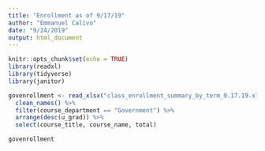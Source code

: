 ```yaml
---
title: "Enrollment as of 9/17/19"
author: "Emmanuel Calivo"
date: "9/24/2019"
output: html_document
---
```


```r
knitr::opts_chunk$set(echo = TRUE)
library(readxl)
library(tidyverse)
library(janitor)
```

``` r
govenrollment <- read_xlsx("class_enrollment_summary_by_term_9.17.19.xlsx", skip = 3) %>%
  clean_names() %>%
  filter(course_department == "Government") %>%
  arrange(desc(u_grad)) %>%
  select(course_title, course_name, total)

govenrollment
```
